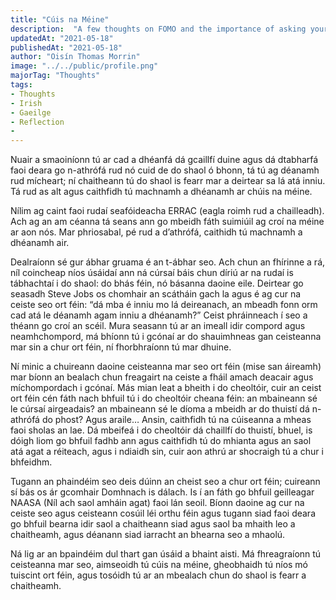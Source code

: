 ---
title: "Cúis na Méine"
description:  "A few thoughts on FOMO and the importance of asking yourself the right questions."
updatedAt: "2021-05-18"
publishedAt: "2021-05-18"
author: "Oisín Thomas Morrin"
image: "../../public/profile.png"
majorTag: "Thoughts"
tags: 
- Thoughts
- Irish
- Gaeilge
- Reflection
- 
---

Nuair a smaoiníonn tú ar cad a dhéanfá dá gcaillfí duine agus dá dtabharfá faoi deara go n-athrófá rud nó cuid de do shaol ó bhonn, tá tú ag déanamh rud mícheart; ní chaitheann tú do shaol is fearr mar a deirtear sa lá atá inniu. Tá rud as alt agus caithfidh tú machnamh a dhéanamh ar chúis na méine.

Nílim ag caint faoi rudaí seafóideacha ERRAC (eagla roimh rud a chailleadh). Ach ag an am céanna tá seans ann go mbeidh fáth suimiúil ag croí na méine ar aon nós. Mar phriosabal, pé rud a d’athrófá, caithidh tú machnamh a dhéanamh air.

Dealraíonn sé gur ábhar gruama é an t-ábhar seo. Ach chun an fhírinne a rá, níl coincheap níos úsáidaí ann ná cúrsaí báis chun díriú ar na rudaí is tábhachtaí i do shaol: do bhás féin, nó básanna daoine eile. Deirtear go seasadh Steve Jobs os chomhair an scátháin gach la agus é ag cur na ceiste seo ort féin: “dá mba é inniu mo lá deireanach, an mbeadh fonn orm cad atá le déanamh agam inniu a dhéanamh?” Ceist phráinneach í seo a théann go croí an scéil. Mura seasann tú ar an imeall idir compord agus neamhchompord, má bhíonn tú i gcónaí ar do shauimhneas gan ceisteanna mar sin a chur ort féin, ní fhorbhraíonn tú mar dhuine.

Ní minic a chuireann daoine ceisteanna mar seo ort féin (mise san áireamh) mar bíonn an bealach chun freagairt na ceiste a fháil amach deacair agus míchompordach i gcónaí. Más mian leat a bheith i do cheoltóir, cuir an ceist ort féin cén fáth nach bhfuil tú i do cheoltóir cheana féin: an mbaineann sé le cúrsaí airgeadais? an mbaineann sé le díoma a mbeidh ar do thuistí dá n-athrófá do phost? Agus araile… Ansin, caithfidh tú na cúiseanna a mheas faoi sholas an lae. Dá mbeifeá i do cheoltóir dá chaillfí do thuistí, bhuel, is dóigh liom go bhfuil fadhb ann agus caithfidh tú do mhianta agus an saol atá agat a réiteach, agus i ndiaidh sin, cuir aon athrú ar shocraigh tú a chur i bhfeidhm.

Tugann an phaindéim seo deis dúinn an cheist seo a chur ort féin; cuireann sí bás os ár gcomhair Domhnach is dálach. Is í an fáth go bhfuil geilleagar NAASA (Níl ach saol amháin agat) faoi lán seoil. Bíonn daoine ag cur na ceiste seo agus ceisteann cosúil léi orthu féin agus tugann siad faoi deara go bhfuil bearna idir saol a chaitheann siad agus saol ba mhaith leo a chaitheamh, agus déanann siad iarracht an bhearna seo a mhaolú.

Ná lig ar an bpaindéim dul thart gan úsáid a bhaint aisti. Má fhreagraíonn tú ceisteanna mar seo, aimseoidh tú cúis na méine, gheobhaidh tú níos mó tuiscint ort féin, agus tosóidh tú ar an mbealach chun do shaol is fearr a chaitheamh.